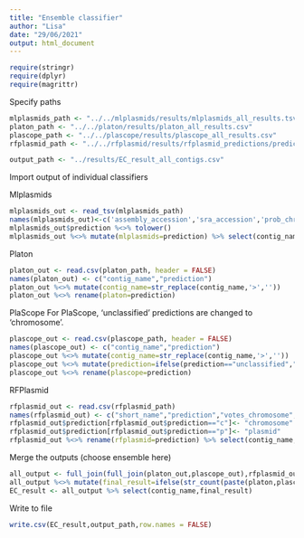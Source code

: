 ```yaml
---
title: "Ensemble classifier"
author: "Lisa"
date: "29/06/2021"
output: html_document
---
```

```r
require(stringr)
require(dplyr)
require(magrittr)
```

Specify paths
```r
mlplasmids_path <- "../../mlplasmids/results/mlplasmids_all_results.tsv"
platon_path <- "../../platon/results/platon_all_results.csv"
plascope_path <- "../../plascope/results/plascope_all_results.csv"
rfplasmid_path <- "../../rfplasmid/results/rfplasmid_predictions/prediction.csv"

output_path <- "../results/EC_result_all_contigs.csv"
```


Import output of individual classifiers

Mlplasmids
```r
mlplasmids_out <- read_tsv(mlplasmids_path)
names(mlplasmids_out)<-c('assembly_accession','sra_accession','prob_chromosome','prob_plasmid','prediction','contig_name','contig_length')
mlplasmids_out$prediction %<>% tolower()
mlplasmids_out %<>% mutate(mlplasmids=prediction) %>% select(contig_name,mlplasmids)
```

Platon
```r
platon_out <- read.csv(platon_path, header = FALSE)
names(platon_out) <- c("contig_name","prediction")
platon_out %<>% mutate(contig_name=str_replace(contig_name,'>',''))
platon_out %<>% rename(platon=prediction)
```

PlaScope
For PlaScope, 'unclassified' predictions are changed to 'chromosome'.
```r
plascope_out <- read.csv(plascope_path, header = FALSE)
names(plascope_out) <- c("contig_name","prediction")
plascope_out %<>% mutate(contig_name=str_replace(contig_name,'>',''))
plascope_out %<>% mutate(prediction=ifelse(prediction=="unclassified","chromosome",prediction))
plascope_out %<>% rename(plascope=prediction)
```

RFPlasmid
```r
rfplasmid_out <- read.csv(rfplasmid_path)
names(rfplasmid_out) <- c("short_name","prediction","votes_chromosome","votes_plasmid","contig_name")
rfplasmid_out$prediction[rfplasmid_out$prediction=="c"]<- "chromosome"
rfplasmid_out$prediction[rfplasmid_out$prediction=="p"]<- "plasmid"
rfplasmid_out %<>% rename(rfplasmid=prediction) %>% select(contig_name,rfplasmid)
```

Merge the outputs (choose ensemble here)
```r
all_output <- full_join(full_join(platon_out,plascope_out),rfplasmid_out)
all_output %<>% mutate(final_result=ifelse(str_count(paste(platon,plascope,rfplasmid),"plasmid")>1,"plasmid","chromosome"))
EC_result <- all_output %>% select(contig_name,final_result)
```

Write to file
```r
write.csv(EC_result,output_path,row.names = FALSE)
```

